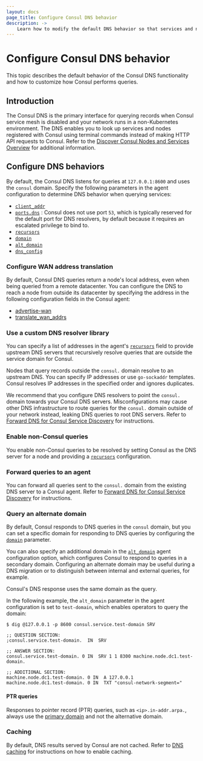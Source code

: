 ```yaml
---
layout: docs
page_title: Configure Consul DNS behavior
description: ->
    Learn how to modify the default DNS behavior so that services and nodes can easily discover other services and nodes in your network.
---
```


# Configure Consul DNS behavior

This topic describes the default behavior of the Consul DNS functionality and how to customize how Consul performs queries.

## Introduction
The Consul DNS is the primary interface for querying records when Consul service mesh is disabled and your network runs in a non-Kubernetes environment. The DNS enables you to look up services and nodes registered with Consul using terminal commands instead of making HTTP API requests to Consul. Refer to the [Discover Consul Nodes and Services Overview](/consul/docs/services/discovery/dns-overview) for additional information.

## Configure DNS behaviors
By default, the Consul DNS listens for queries at `127.0.0.1:8600` and uses the `consul` domain. Specify the following parameters in the agent configuration to determine DNS behavior when querying services:

- [`client_addr`](/consul/docs/agent/config/config-files#client_addr)
- [`ports.dns`](/consul/docs/agent/config/config-files#dns_port) : Consul does not use port `53`, which is typically reserved for the default port for DNS resolvers, by default because it requires an escalated privilege to bind to. 
- [`recursors`](/consul/docs/agent/config/config-files#recursors)
- [`domain`](/consul/docs/agent/config/config-files#domain)
- [`alt_domain`](/consul/docs/agent/config/config-files#alt_domain)
- [`dns_config`](/consul/docs/agent/config/config-files#dns_config)

### Configure WAN address translation
By default, Consul DNS queries return a node's local address, even when being queried from a remote datacenter. You can configure the DNS to reach a node from outside its datacenter by specifying the address in the following configuration fields in the Consul agent:

- [advertise-wan](/consul/docs/agent/config/cli-flags#_advertise-wan)
- [translate_wan_addrs](/consul/docs/agent/config/config-files#translate_wan_addrs)

### Use a custom DNS resolver library
You can specify a list of addresses in the agent's [`recursors`](/consul/docs/agent/config/config-files#recursors) field to provide upstream DNS servers that recursively resolve queries that are outside the service domain for Consul.

Nodes that query records outside the `consul.` domain resolve to an upstream DNS. You can specify IP addresses or use `go-sockaddr` templates. Consul resolves IP addresses in the specified order and ignores duplicates.

We recommend that you configure DNS resolvers to point the `consul.` domain towards your Consul DNS servers. Misconfigurations may cause other DNS infrastructure to route queries for the `consul.` domain outside of your network instead, leaking DNS queries to root DNS servers. Refer to [Forward DNS for Consul Service Discovery](/consul/tutorials/networking/dns-forwarding) for instructions.

### Enable non-Consul queries
You enable non-Consul queries to be resolved by setting Consul as the DNS server for a node and providing a [`recursors`](/consul/docs/agent/config/config-files#recursors) configuration.

### Forward queries to an agent
You can forward all queries sent to the `consul.` domain from the existing DNS server to a Consul agent. Refer to [Forward DNS for Consul Service Discovery](/consul/tutorials/networking/dns-forwarding) for instructions.

### Query an alternate domain
By default, Consul responds to DNS queries in the `consul` domain, but you can set a specific domain for responding to DNS queries by configuring the [`domain`](/consul/docs/agent/config/config-files#domain) parameter.

You can also specify an additional domain in the [`alt_domain`](/consul/docs/agent/config/config-files#alt_domain) agent configuration option, which configures Consul to respond to queries in a secondary domain. Configuring an alternate domain may be useful during a DNS migration or to distinguish between internal and external queries, for example.

Consul's DNS response uses the same domain as the query.

In the following example, the `alt_domain` parameter in the agent configuration is set to `test-domain`, which enables operators to query the domain:

```shell-session
$ dig @127.0.0.1 -p 8600 consul.service.test-domain SRV

;; QUESTION SECTION:
;consul.service.test-domain.  IN  SRV

;; ANSWER SECTION:
consul.service.test-domain. 0 IN  SRV 1 1 8300 machine.node.dc1.test-domain.

;; ADDITIONAL SECTION:
machine.node.dc1.test-domain. 0 IN  A 127.0.0.1
machine.node.dc1.test-domain. 0 IN  TXT "consul-network-segment="
```
#### PTR queries
Responses to pointer record (PTR) queries, such as `<ip>.in-addr.arpa.`, always use the [primary domain](/consul/docs/agent/config/config-files#domain) and not the alternative domain.

### Caching

By default, DNS results served by Consul are not cached. Refer to [DNS caching](/consul/docs/services/discovery/dns-cache) for instructions on how to enable caching.
